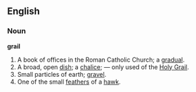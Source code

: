 ==English==
===Noun===
'''grail'''

#A book of offices in the Roman Catholic Church; a [[gradual]].
#A broad, open [[dish]]; a [[chalice]]; &mdash; only used of the [[Holy Grail]].
#Small particles of earth; [[gravel]].
#One of the small [[feather]]s of a [[hawk]].